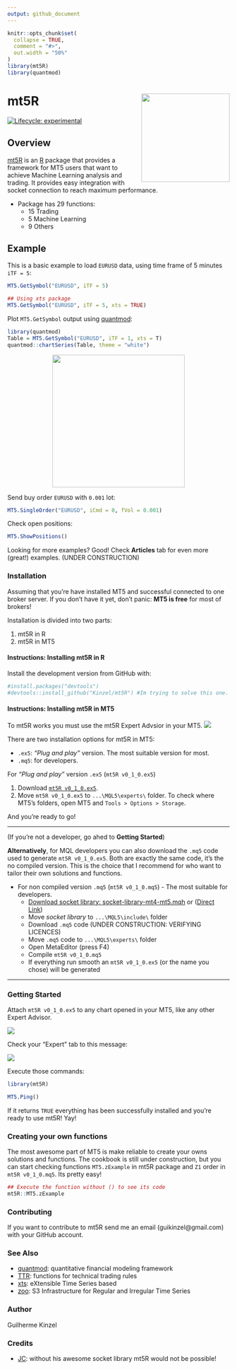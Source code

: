 ```yaml
---
output: github_document
---
```


<!-- README.md is generated from README.Rmd. Please edit that file -->

```r
knitr::opts_chunk$set(
  collapse = TRUE,
  comment = "#>",
  out.width = "50%"
)
library(mt5R)
library(quantmod)
```

# mt5R <img src='man/figures/logo.png' align="right" height="200" />

<!-- badges: start -->
[![Lifecycle: experimental](https://img.shields.io/badge/lifecycle-experimental-orange.svg)](https://www.tidyverse.org/lifecycle/#experimental)
<!-- badges: end -->

## Overview

[mt5R](https://kinzel.github.io/mt5R/) is an [R](https://www.r-project.org) package that provides a framework for MT5 users that want to achieve Machine Learning analysis and trading. It provides easy integration with socket connection to reach maximum performance.

* Package has 29 functions:
  + 15 Trading
  + 5 Machine Learning
  + 9 Others

## Example

This is a basic example to load `EURUSD` data, using time frame of 5 minutes `iTF = 5`:

```r
MT5.GetSymbol("EURUSD", iTF = 5)

## Using xts package
MT5.GetSymbol("EURUSD", iTF = 5, xts = TRUE)
```

Plot `MT5.GetSymbol` output using [quantmod](https://CRAN.R-project.org/package=quantmod):

```r
library(quantmod)
Table = MT5.GetSymbol("EURUSD", iTF = 1, xts = T) 
quantmod::chartSeries(Table, theme = "white")
```

<!-- For some reason, the plot created in the chunk appears in .md but not in the site. Now using an image previously created -->

<center><img src='man/figures/chartseries.png' align="center" height="300" /></center>

Send buy order `EURUSD` with `0.001` lot:

```r
MT5.SingleOrder("EURUSD", iCmd = 0, fVol = 0.001)
```

Check open positions:

```r
MT5.ShowPositions()
```



Looking for more examples? Good! Check **Articles** tab for even more (great!) examples. (UNDER CONSTRUCTION)

### Installation

Assuming that you're have installed MT5 and successful connected to one broker server. If you don't have it yet, don't panic: **MT5 is free** for most of brokers!

Installation is divided into two parts:

1. mt5R in R
2. mt5R in MT5

#### Instructions: Installing mt5R in R 

Install the development version from GitHub with:

```r
#install.packages("devtools")
#devtools::install_github("Kinzel/mt5R") #Im trying to solve this one. My first GitHub project
```

#### Instructions: Installing mt5R in MT5

To mt5R works you must use the mt5R Expert Advsior in your MT5. <img src='man/figures/eaface.png'/>

There are two installation options for mt5R in MT5:

* `.ex5`: _"Plug and play"_ version. The most suitable version for most.
* `.mq5`: for developers.

For _"Plug and play"_ version `.ex5` (`mt5R v0_1_0.ex5`)

1. Download [`mt5R v0_1_0.ex5`](https://github.com/Kinzel/mt5R/raw/main/MT5%20files/mt5R%20v0_1_0.ex5).
2. Move `mt5R v0_1_0.ex5` to `...\MQL5\experts\` folder. To check where MT5's folders, open MT5 and `Tools > Options > Storage`.
  
And you're ready to go!

***  

(If you're not a developer, go ahed to **Getting Started**)

**Alternatively**, for MQL developers you can also download the `.mq5` code used to generate `mt5R v0_1_0.ex5`. Both are exactly the same code, it's the no compiled version. This is the choice that I recommend for who want to tailor their own solutions and functions.

* For non compiled version `.mq5` (`mt5R v0_1_0.mq5`) - The most suitable for developers.
  + [Download socket library: socket-library-mt4-mt5.mqh](https://www.mql5.com/en/blogs/post/706665) or ([Direct Link](https://c.mql5.com/6/865/socket-library-mt4-mt5.mqh))
  + Move *socket library* to `...\MQL5\include\` folder
  + Download `.mq5` code (UNDER CONSTRUCTION: VERIFYING LICENCES)
  + Move `.mq5` code to `...\MQL5\experts\` folder
  + Open MetaEditor (press F4)
  + Compile `mt5R v0_1_0.mq5`
  + If everything run smooth an `mt5R v0_1_0.ex5` (or the name you chose) will be generated
  
***
  
### Getting Started

Attach `mt5R v0_1_0.ex5` to any chart opened in your MT5, like any other Expert Advisor.

<img src='man/figures/attach.png'/>

Check your "Expert" tab to this message:

<img src='man/figures/workingmt5.png'/>

Execute those commands:

```r
library(mt5R)

MT5.Ping()
```

If it returns ``TRUE`` everything has been successfully installed and you're ready to use mt5R! Yay!

### Creating your own functions

The most awesome part of MT5 is make reliable to create your owns solutions and functions. The cookbook is still under construction, but you can start checking functions `MT5.zExample` in mt5R package and `Z1` order in `mt5R v0_1_0.mq5`. Its pretty easy!

```r
## Execute the function without () to see its code
mt5R::MT5.zExample
```

### Contributing

If you want to contribute to mt5R send me an email (guikinzel@gmail.com) with your GitHub account.

### See Also

- [quantmod](https://CRAN.R-project.org/package=quantmod): quantitative financial modeling framework
- [TTR](https://CRAN.R-project.org/package=TTR): functions for technical trading rules
- [xts](https://CRAN.R-project.org/package=xts): eXtensible Time Series based
- [zoo](https://CRAN.R-project.org/package=zoo): S3 Infrastructure for Regular and Irregular Time Series

### Author

Guilherme Kinzel

### Credits

- [JC](https://www.mql5.com/en/users/jjc): without his awesome socket library mt5R would not be possible!
